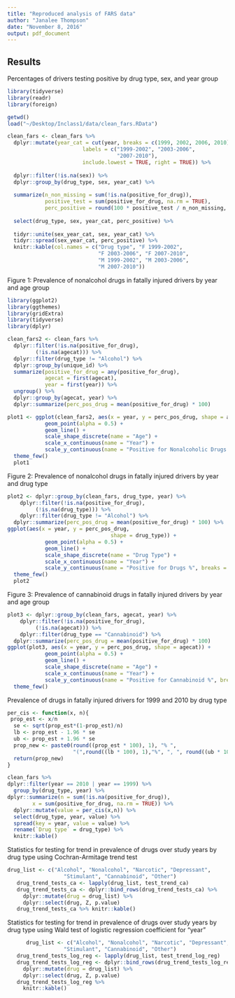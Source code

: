 ```yaml
---
title: "Reproduced analysis of FARS data"
author: "Janalee Thompson"
date: "November 8, 2016"
output: pdf_document
---
```


## Results
Percentages of drivers testing positive by drug type, sex, and year group

```r
library(tidyverse)
library(readr)
library(foreign)

getwd()
load("~/Desktop/Inclass1/data/clean_fars.RData")

clean_fars <- clean_fars %>%
  dplyr::mutate(year_cat = cut(year, breaks = c(1999, 2002, 2006, 2010),
                        labels = c("1999-2002", "2003-2006",
                                   "2007-2010"),
                        include.lowest = TRUE, right = TRUE)) %>%
  
  dplyr::filter(!is.na(sex)) %>%
  dplyr::group_by(drug_type, sex, year_cat) %>%
  
  summarize(n_non_missing = sum(!is.na(positive_for_drug)),
            positive_test = sum(positive_for_drug, na.rm = TRUE),
            perc_positive = round(100 * positive_test / n_non_missing, 1)) %>%
  
  select(drug_type, sex, year_cat, perc_positive) %>%
  
  tidyr::unite(sex_year_cat, sex, year_cat) %>%
  tidyr::spread(sex_year_cat, perc_positive) %>%
  knitr::kable(col.names = c("Drug type", "F 1999-2002",
                             "F 2003-2006", "F 2007-2010",
                             "M 1999-2002", "M 2003-2006",
                             "M 2007-2010"))
```

Figure 1: Prevalence of nonalcohol drugs in fatally injured drivers by year and age group

```r

library(ggplot2)
library(ggthemes)
library(gridExtra)
library(tidyverse)
library(dplyr)

clean_fars2 <- clean_fars %>%
  dplyr::filter(!is.na(positive_for_drug),
         (!is.na(agecat))) %>%
  dplyr::filter(drug_type != "Alcohol") %>%
  dplyr::group_by(unique_id) %>%
  summarize(positive_for_drug = any(positive_for_drug),
            agecat = first(agecat),
            year = first(year)) %>%
  ungroup() %>%
  dplyr::group_by(agecat, year) %>%
  dplyr::summarize(perc_pos_drug = mean(positive_for_drug) * 100) 

plot1 <- ggplot(clean_fars2, aes(x = year, y = perc_pos_drug, shape = agecat)) +
            geom_point(alpha = 0.5) +
            geom_line() +
            scale_shape_discrete(name = "Age") +
            scale_x_continuous(name = "Year") + 
            scale_y_continuous(name = "Positive for Nonalcoholic Drugs %", breaks = c(0, 10, 20, 30), labels = c("0", "10", "20", "30")) +
  theme_few()
  plot1
```


Figure 2: Prevalence of nonalcohol drugs in fatally injured drivers by year and drug type
```r

plot2 <- dplyr::group_by(clean_fars, drug_type, year) %>%
    dplyr::filter(!is.na(positive_for_drug),
         (!is.na(drug_type))) %>%
    dplyr::filter(drug_type != "Alcohol") %>%
  dplyr::summarize(perc_pos_drug = mean(positive_for_drug) * 100) %>%
ggplot(aes(x = year, y = perc_pos_drug, 
                                 shape = drug_type)) +
            geom_point(alpha = 0.5) +
            geom_line() +
            scale_shape_discrete(name = "Drug Type") +
            scale_x_continuous(name = "Year") + 
            scale_y_continuous(name = "Positive for Drugs %", breaks = c(0, 5, 10), labels = c("0", "5", "10")) +
  theme_few()
  plot2
```

Figure 3: Prevalence of cannabinoid drugs in fatally injured drivers by year and age group
```r
 
plot3 <- dplyr::group_by(clean_fars, agecat, year) %>%
    dplyr::filter(!is.na(positive_for_drug),
         (!is.na(agecat))) %>%
    dplyr::filter(drug_type == "Cannabinoid") %>%
  dplyr::summarize(perc_pos_drug = mean(positive_for_drug) * 100) 
ggplot(plot3, aes(x = year, y = perc_pos_drug, shape = agecat)) +
            geom_point(alpha = 0.5) +
            geom_line() +
            scale_shape_discrete(name = "Age") +
            scale_x_continuous(name = "Year") + 
            scale_y_continuous(name = "Positive for Cannabinoid %", breaks = c(0, 5, 10, 15, 20), labels = c("0", "5", "10", "15", "20")) +
  theme_few()
```

Prevalence of drugs in fatally injured drivers for 1999 and 2010 by drug type
```r

per_cis <- function(x, n){
 prop_est <- x/n
  se <- sqrt(prop_est*(1-prop_est)/n)
  lb <- prop_est - 1.96 * se
  ub <- prop_est + 1.96 * se
  prop_new <- paste0(round((prop_est * 100), 1), "% ", 
                     "(",round((lb * 100), 1),"%", ", ", round((ub * 100), 1),"%)")
  return(prop_new)
}

clean_fars %>%
dplyr::filter(year == 2010 | year == 1999) %>%
  group_by(drug_type, year) %>%
dplyr::summarize(n = sum(!is.na(positive_for_drug)),
        x = sum(positive_for_drug, na.rm = TRUE)) %>%
  dplyr::mutate(value = per_cis(x,n)) %>%
  select(drug_type, year, value) %>%
  spread(key = year, value = value) %>% 
  rename(`Drug type` = drug_type) %>%
  knitr::kable()
```

Statistics for testing for trend in prevalence of drugs over study years by drug type using Cochran-Armitage trend test
```r
  
drug_list <- c("Alcohol", "Nonalcohol", "Narcotic", "Depressant",
                  "Stimulant", "Cannabinoid", "Other")
   drug_trend_tests_ca <- lapply(drug_list, test_trend_ca)
   drug_trend_tests_ca <- dplyr::bind_rows(drug_trend_tests_ca) %>%
     dplyr::mutate(drug = drug_list) %>%
     dplyr::select(drug, Z, p.value)
   drug_trend_tests_ca %>% knitr::kable()
```

Statistics for testing for trend in prevalence of drugs over study years by drug type using Wald test of logistic regression coefficient for “year”
```r
      drug_list <- c("Alcohol", "Nonalcohol", "Narcotic", "Depressant",
                  "Stimulant", "Cannabinoid", "Other")
   drug_trend_tests_log_reg <- lapply(drug_list, test_trend_log_reg)
   drug_trend_tests_log_reg <- dplyr::bind_rows(drug_trend_tests_log_reg) %>%
     dplyr::mutate(drug = drug_list) %>%
     dplyr::select(drug, Z, p.value)
   drug_trend_tests_log_reg %>% 
     knitr::kable()
```

